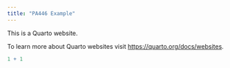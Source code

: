```yaml
---
title: "PA446 Example"
---
```


This is a Quarto website.

To learn more about Quarto websites visit <https://quarto.org/docs/websites>.

```r
1 + 1
```
